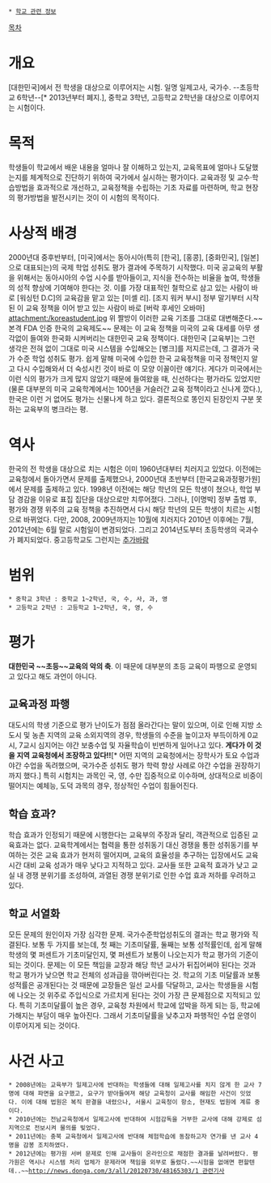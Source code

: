  * [[학교 관련 정보]]

[[목차]]
= 개요 =
[대한민국]에서 전 학생을 대상으로 이루어지는 시험. 일명 일제고사, 국가수. --초등학교 6학년--[* 2013년부터 폐지.], 중학교 3학년, 고등학교 2학년을 대상으로 이루어지는 시험이다.

= 목적 =
학생들이 학교에서 배운 내용을 얼마나 잘 이해하고 있는지, 교육목표에 얼마나 도달했는지를 체계적으로 진단하기 위하여 국가에서 실시하는 평가이다. 교육과정 및 교수·학습방법을 효과적으로 개선하고, 교육정책을 수립하는 기초 자료를 마련하며, 학교 현장의 평가방법을 발전시키는 것이 이 시험의 목적이다.

= 사상적 배경 =
2000년대 중후반부터, [미국]에서는 동아시아(특히 [한국], [홍콩], [중화민국], [일본]으로 대표되는)의 국제 학업 성취도 평가 결과에 주목하기 시작했다. 미국 공교육의 부활을 위해서는 동아시아의 수업 시수를 받아들이고, 지식을 전수하는 비율을 높여, 학생들의 성적 향상에 기여해야 한다는 것. 이를 가장 대표적인 철학으로 삼고 있는 사람이 바로 [워싱턴 D.C]의 교육감을 맡고 있는 [미셸 리]. [조지 워커 부시] 정부 말기부터 시작된 이 교육 정책을 이어 받고 있는 사람이 바로 [버락 후세인 오바마]
attachment:/koreastudent.jpg
위 짤방이 이러한 교육 기조를 그대로 대변해준다.~~본격 FDA 인증 한국의 교육제도~~ 문제는 이 교육 정책을 미국의 교육 대세를 아무 생각없이 들여와 한국화 시켜버리는 대한민국 교육 정책이다. 대한민국 [교육부]는 그런 생각은 전혀 없이 그대로 미국 시스템을 수입해오는 [병크]를 저지르는데, 그 결과가 국가 수준 학업 성취도 평가. 쉽게 말해 미국에 수입한 한국 교육정책을 미국 정책인지 알고 다시 수입해와서 더 숙성시킨 것이 바로 이 모양 이꼴이란 얘기다. 게다가 미국에서는 이런 식의 평가가 크게 많지 않았기 때문에 들여왔을 때, 신선하다는 평가라도 있었지만(물론 대부분의 미국 교육학계에서는 100년을 거슬러간 교육 정책이라고 신나게 깠다.), 한국은 이런 거 없어도 평가는 신물나게 하고 있다. 결론적으로 똥인지 된장인지 구분 못 하는 교육부의 병크라는 평.

= 역사 =
한국의 전 학생을 대상으로 치는 시험은 이미 1960년대부터 치러지고 있었다. 이전에는 교육청에서 돌아가면서 문제를 출제했으나, 2000년대 초반부터 [한국교육과정평가원]에서 문제를 출제하고 있다. 1998년 이전에는 해당 학년의 모든 학생이 쳤으나, 학업 부담 경감을 이유로 표집 집단을 대상으로만 치루어졌다. 그러나, [이명박] 정부 출범 후, 평가와 경쟁 위주의 교육 정책을 추진하면서 다시 해당 학년의 모든 학생이 치르는 시험으로 바뀌었다. 다만, 2008, 2009년까지는 10월에 치러지다 2010년 이후에는 7월, 2012년에는 6월 말로 시험일이 변경되었다. 그리고 2014년도부터 초등학생의 국과수가 폐지되었다. 중고등학교도 그런지는 [[추가바람]]
= 범위 =
 * 중학교 3학년 : 중학교 1~2학년, 국, 수, 사, 과, 영
 * 고등학교 2학년 : 고등학교 1~2학년, 국, 영, 수

= 평가 =
'''대한민국 ~~초등~~교육의 악의 축'''. 이 때문에 대부분의 초등 교육이 파행으로 운영되고 있다고 해도 과언이 아니다.

== 교육과정 파행 ==
대도시의 학생 기준으로 평가 난이도가 점점 올라간다는 말이 있으며, 이로 인해 지방 소도시 및 농촌 지역의 교육 소외지역의 경우, 학생들의 수준을 높이고자 부득이하게 0교시, 7교시 심지어는 야간 보충수업 및 자율학습이 빈번하게 일어나고 있다. '''게다가 이 것을 지역 교육청에서 조장하고 있다!!'''[* 어떤 지역의 교육청에서는 장학사가 토요 수업과 야간 수업을 독려했으며, 국가수준 성취도 평가 학력 향상 사례로 야간 수업을 권장하기까지 했다.] 특히 시험치는 과목인 국, 영, 수만 집중적으로 이수하며, 상대적으로 비중이 떨어지는 예체능, 도덕 과목의 경우, 정상적인 수업이 힘들어진다.

== 학습 효과? ==
학습 효과가 인정되기 때문에 시행한다는 교육부의 주장과 달리, 객관적으로 입증된 교육효과는 없다. 교육학계에서는 협력을 통한 성취동기 대신 경쟁을 통한 성취동기를 부여하는 것은 교육 효과가 현저히 떨어지며, 교육의 효율성을 추구하는 입장에서도 교육 시간 대비 교육 성과가 매우 낮다고 지적하고 있다. 교사들 또한 교육적 효과가 낮고 교실 내 경쟁 분위기를 조성하여, 과열된 경쟁 분위기로 인한 수업 효과 저하를 우려하고 있다.

== 학교 서열화 ==
모든 문제의 원인이자 가장 심각한 문제. 국가수준학업성취도의 결과는 학교 평가와 직결된다. 보통 두 가지를 보는데, 첫 째는 기초미달률, 둘째는 보통 성적률인데, 쉽게 말해 학생의 몇 퍼센트가 기초미달인지, 몇 퍼센트가 보통이 나오는지가 학교 평가의 기준이 되는 것이다. 문제는 이 모든 책임을 교장과 해당 학년 교사가 뒤집어써야 된다는 것과 학교 평가가 낮으면 학교 전체의 성과급을 깎아버린다는 것. 학교의 기초 미달률과 보통 성적률은 공개된다는 것 때문에 교장들은 일선 교사를 닥달하고, 교사는 학생들을 시험에 나오는 것 위주로 주입식으로 가르치게 된다는 것이 가장 큰 문제점으로 지적되고 있다. 특히 기초미달률이 높은 경우, 교육청 차원에서 학교에 압박을 하게 되는 등, 학교에 가해지는 부담이 매우 높아진다. 그래서 기초미달률을 낮추고자 파행적인 수업 운영이 이루어지게 되는 것이다.

= 사건 사고 =
 * 2008년에는 교육부가 일제고사에 반대하는 학생들에 대해 일제고사를 치지 않게 한 교사 7명에 대해 파면을 요구했고, 요구가 받아들여져 해당 교육청이 교사를 해임한 사건이 잇었다. 이에 대해 법원은 복직 판결을 내렸으나, 서울시 교육청이 항소, 현재도 법원에 계류 중이다.
 * 2010년에는 전남교육청에서 일제고사에 반대하여 시험감독을 거부한 교사에 대해 강제로 섬지역으로 전보시켜 물의를 빚었다.
 * 2011년에는 충북 교육청에서 일제고사에 반대해 체험학습에 동참하고자 연가를 낸 교사 4명을 감봉 조치하였다.
 * 2012년에는 평가원 서버 문제로 인해 교사들이 온라인으로 채점한 결과를 날려버렸다. 평가원은 역시나 시스템 처리 업체가 문제라며 책임을 외부로 돌렸다.~~시험을 없애면 편할텐데..~~[[http://news.donga.com/3/all/20120730/48165303/1 관련기사]]
